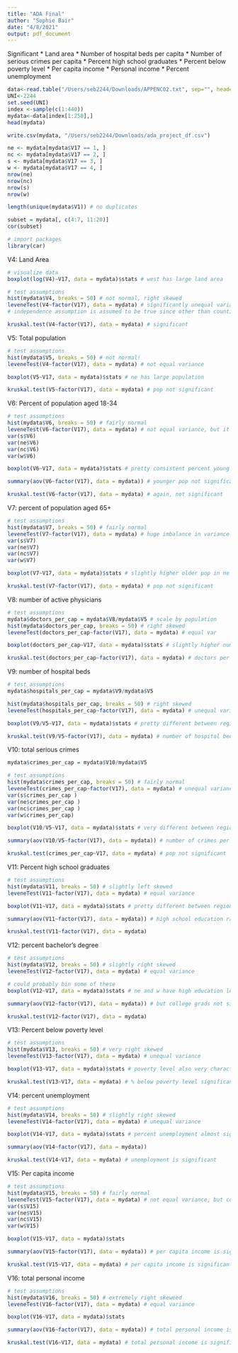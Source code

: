 ```yaml
---
title: "ADA Final"
author: "Sophie Bair"
date: "4/8/2021"
output: pdf_document
---
```


Significant
* Land area
* Number of hospital beds per capita
* Number of serious crimes per capita
* Percent high school graduates
* Percent below poverty level
* Per capita income
* Personal income
* Percent unemployment

```r
data<-read.table("/Users/seb2244/Downloads/APPENC02.txt", sep="", header=FALSE)
UNI<-2244
set.seed(UNI)
index <-sample(c(1:440))
mydata<-data[index[1:250],]
head(mydata)
```

```r
write.csv(mydata, "/Users/seb2244/Downloads/ada_project_df.csv")
```

```r
ne <- mydata[mydata$V17 == 1, ]
nc <- mydata[mydata$V17 == 2, ]
s <- mydata[mydata$V17 == 3, ]
w <- mydata[mydata$V17 == 4, ]
nrow(ne)
nrow(nc)
nrow(s)
nrow(w)
```
```r
length(unique(mydata$V1)) # no duplicates
```

```r
subset = mydata[, c(4:7, 11:20)]
cor(subset)
```
```r
# import packages
library(car)
```

V4: Land Area
```r
# visualize data 
boxplot(log(V4)~V17, data = mydata)$stats # west has large land area
```
```r
# test assumptions 
hist(mydata$V4, breaks = 50) # not normal, right skewed
leveneTest(V4~factor(V17), data = mydata) # significantly unequal variance
# independence assumption is assumed to be true since other than counties which are bordering and may influence crime rates in the other, counties can be considered independent 
```
```r
kruskal.test(V4~factor(V17), data = mydata) # significant
```
V5: Total population
```r
# test assumptions 
hist(mydata$V5, breaks = 50) # not normal! 
leveneTest(V4~factor(V17), data = mydata) # not equal variance
```
```r
boxplot(V5~V17, data = mydata)$stats # ne has large population
```

```r
kruskal.test(V5~factor(V17), data = mydata) # pop not significant
```

V6: Percent of population aged 18-34
```r
# test assumptions 
hist(mydata$V6, breaks = 50) # fairly normal
leveneTest(V6~factor(V17), data = mydata) # not equal variance, but it's probably fine since anova is robust to some difference in variance as long as its not too severe. I did anova and k-w to be safe
var(s$V6)
var(ne$V6)
var(nc$V6)
var(w$V6)
```
```r
boxplot(V6~V17, data = mydata)$stats # pretty consistent percent young
```
```r
summary(aov(V6~factor(V17), data = mydata)) # younger pop not significant
```
```r
kruskal.test(V6~factor(V17), data = mydata) # again, not significant
```

V7: percent of population aged 65+
```r
# test assumptions 
hist(mydata$V7, breaks = 50) # fairly normal
leveneTest(V7~factor(V17), data = mydata) # huge imbalance in variance
var(s$V7)
var(ne$V7)
var(nc$V7)
var(w$V7)
```
```r
boxplot(V7~V17, data = mydata)$stats # slightly higher older pop in ne
```

```r
kruskal.test(V7~factor(V17), data = mydata) # pop not significant
```

V8: number of active physicians 
```r
# test assumptions 
mydata$doctors_per_cap = mydata$V8/mydata$V5 # scale by population
hist(mydata$doctors_per_cap, breaks = 50) # right skewed
leveneTest(doctors_per_cap~factor(V17), data = mydata) # equal var
```
```r
boxplot(doctors_per_cap~V17, data = mydata)$stats # slightly higher number of doctors in ne? 
```
```r
kruskal.test(doctors_per_cap~factor(V17), data = mydata) # doctors per cap not significant
```

V9: number of hospital beds 
```r
# test assumptions 
mydata$hospitals_per_cap = mydata$V9/mydata$V5

hist(mydata$hospitals_per_cap, breaks = 50) # right skewed
leveneTest(hospitals_per_cap~factor(V17), data = mydata) # unequal variance
```
```r
boxplot(V9/V5~V17, data = mydata)$stats # pretty different between regions
```
```r
kruskal.test(V9/V5~factor(V17), data = mydata) # number of hospital beds per capita is significant
```

V10: total serious crimes
```r
mydata$crimes_per_cap = mydata$V10/mydata$V5

# test assumptions 
hist(mydata$crimes_per_cap, breaks = 50) # fairly normal
leveneTest(crimes_per_cap~factor(V17), data = mydata) # unequal variance, but might be ok for anova
var(s$crimes_per_cap )
var(ne$crimes_per_cap )
var(nc$crimes_per_cap )
var(w$crimes_per_cap)
```
```r
boxplot(V10/V5~V17, data = mydata)$stats # very different between regions
```

```r
summary(aov(V10/V5~factor(V17), data = mydata)) # number of crimes per capita is significant
```
```r
kruskal.test(crimes_per_cap~V17, data = mydata) # pop not significant
```

V11: Percent high school graduates
```r
# test assumptions 
hist(mydata$V11, breaks = 50) # slightly left skewed
leveneTest(V11~factor(V17), data = mydata) # equal variance
```
```r
boxplot(V11~V17, data = mydata)$stats # pretty different between regions
```
```r
summary(aov(V11~factor(V17), data = mydata)) # high school education rate is significant
```
```r
kruskal.test(V11~factor(V17), data = mydata)
```

V12: percent bachelor's degree
```r
# test assumptions 
hist(mydata$V12, breaks = 50) # slightly right skewed
leveneTest(V12~factor(V17), data = mydata) # equal variance
```
```r
# could probably bin some of these 
boxplot(V12~V17, data = mydata)$stats # ne and w have high education levels
```
```r
summary(aov(V12~factor(V17), data = mydata)) # but college grads not significant
```
```r
kruskal.test(V12~factor(V17), data = mydata)
```

V13: Percent below poverty level
```r
# test assumptions 
hist(mydata$V13, breaks = 50) # very right skewed
leveneTest(V13~factor(V17), data = mydata) # unequal variance 
```
```r
boxplot(V13~V17, data = mydata)$stats # poverty level also very characteristic, could see if correlates with education 
```

```r
kruskal.test(V13~V17, data = mydata) # % below poverty level significant
```

V14: percent unemployment 
```r
# test assumptions 
hist(mydata$V14, breaks = 50) # slightly right skewed
leveneTest(V14~factor(V17), data = mydata) # unequal variance
```
```r
boxplot(V14~V17, data = mydata)$stats # percent unemployment almost significant

summary(aov(V14~factor(V17), data = mydata)) 
```
```r
kruskal.test(V14~V17, data = mydata) # unemployment is significant
```

V15: Per capita income
```r
# test assumptions 
hist(mydata$V15, breaks = 50) # fairly normal
leveneTest(V15~factor(V17), data = mydata) # not equal variance, but could be fine because anova is fairly robust to this 
var(s$V15)
var(ne$V15)
var(nc$V15)
var(w$V15)
```
```r
boxplot(V15~V17, data = mydata)$stats 

summary(aov(V15~factor(V17), data = mydata)) # per capita income is significant
```
```r
kruskal.test(V15~V17, data = mydata) # per capita income is significant
```

V16: total personal income 
```r
# test assumptions 
hist(mydata$V16, breaks = 50) # extremely right skeweed
leveneTest(V16~factor(V17), data = mydata) # equal variance
```
```r
boxplot(V16~V17, data = mydata)$stats
```
```r
summary(aov(V16~factor(V17), data = mydata)) # total personal income is significant
```

```r
kruskal.test(V16~V17, data = mydata) # total personal income is significant
```